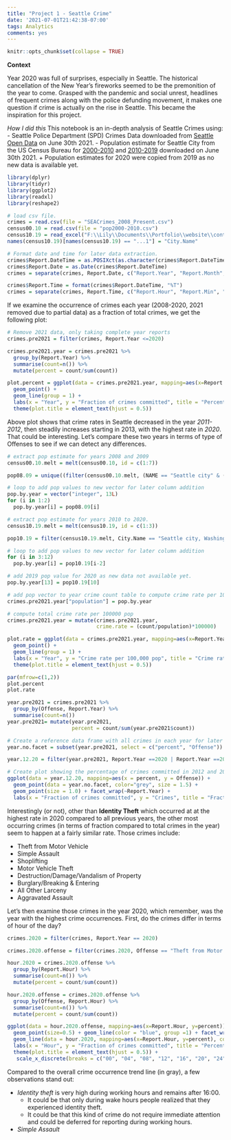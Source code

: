 ```yaml
---
title: "Project 1 - Seattle Crime"
date: '2021-07-01T21:42:38-07:00'
tags: Analytics
comments: yes
---
```


```r
knitr::opts_chunk$set(collapse = TRUE)
```

**Context**

Year 2020 was full of surprises, especially in Seattle. The historical cancellation of the New Year's fireworks seemed to be the premonition of the year to come. Grasped with the pandemic and social unrest, headlines of frequent crimes along with the police defunding movement, it makes one question if crime is actually on the rise in Seattle. This became the inspiration for this project.

*How I did this*
This notebook is an in-depth analysis of Seattle Crimes using:
- Seattle Police Department (SPD) Crimes Data downloaded from [Seattle Open Data](https://data.seattle.gov/Public-Safety/SPD-Crime-Data-2008-Present/tazs-3rd5) on June 30th 2021. 
- Population estimate for Seattle City from the US Census Bureau for [2000-2010](https://www.census.gov/data/datasets/time-series/demo/popest/intercensal-2000-2010-cities-and-towns.html) and [2010-2019](https://www.census.gov/data/datasets/time-series/demo/popest/2010s-total-cities-and-towns.html) downloaded on June 30th 2021.
  + Population estimates for 2020 were copied from 2019 as no new data is available yet.


```r
library(dplyr)
library(tidyr)
library(ggplot2)
library(readxl)
library(reshape2)
```

```r
# load csv file.
crimes = read.csv(file = "SEACrimes_2008_Present.csv")
census00.10 = read.csv(file = "pop2000-2010.csv")
census10.19 = read_excel("F:\\Lily\\Documents\\Portfolio\\website\\content\\project\\1 - SeattleCrimes\\pop2010-2019.xlsx", skip = 3)
names(census10.19)[names(census10.19) == "...1"] = "City.Name"
```

```r
# Format date and time for later data extraction.
crimes$Report.DateTime = as.POSIXct(as.character(crimes$Report.DateTime), format =  "%m/%d/%Y %H:%M")
crimes$Report.Date = as.Date(crimes$Report.DateTime)
crimes = separate(crimes, Report.Date, c("Report.Year", "Report.Month", "Report.Day"), sep = "[-]")

crimes$Report.Time = format(crimes$Report.DateTime, "%T")
crimes = separate(crimes, Report.Time, c("Report.Hour", "Report.Min", "Report.Sec"), sep = "[:]")
```

If we examine the occurrence of crimes each year (2008-2020, 2021 removed due to partial data) as a fraction of total crimes, we get the following plot:

```r
# Remove 2021 data, only taking complete year reports
crimes.pre2021 = filter(crimes, Report.Year <=2020)

crimes.pre2021.year = crimes.pre2021 %>% 
  group_by(Report.Year) %>% 
  summarise(count=n()) %>% 
  mutate(percent = count/sum(count))

plot.percent = ggplot(data = crimes.pre2021.year, mapping=aes(x=Report.Year, y=percent)) + 
  geom_point() +
  geom_line(group = 1) +
  labs(x = "Year", y = "Fraction of crimes committed", title = "Percentage of crimes committed each year") +
  theme(plot.title = element_text(hjust = 0.5))
```

Above plot shows that crime rates in Seattle decreased in the year *2011-2012*, then steadily increases starting in 2013, with the highest rate in *2020*. That could be interesting. Let's compare these two years in terms of type of Offenses to see if we can detect any differences.

```r
# extract pop estimate for years 2008 and 2009
census00.10.melt = melt(census00.10, id = c(1:7))

pop08.09 = unique((filter(census00.10.melt, (NAME == "Seattle city" & (variable == "POPESTIMATE2008" | variable == "POPESTIMATE2009"))))$value)

# loop to add pop values to new vector for later column addition
pop.by.year = vector("integer", 13L)
for (i in 1:2)
  pop.by.year[i] = pop08.09[i]

# extract pop estimate for years 2010 to 2020.
census10.19.melt = melt(census10.19, id = c(1:3))

pop10.19 = filter(census10.19.melt, City.Name == "Seattle city, Washington")$value

# loop to add pop values to new vector for later column addition
for (i in 3:12)
  pop.by.year[i] = pop10.19[i-2]

# add 2019 pop value for 2020 as new data not available yet.
pop.by.year[13] = pop10.19[10]

# add pop vector to year crime count table to compute crime rate per 100000 pop
crimes.pre2021.year["population"] = pop.by.year

# compute total crime rate per 100000 pop
crimes.pre2021.year = mutate(crimes.pre2021.year,
                             crime.rate = (count/population)*100000)

plot.rate = ggplot(data = crimes.pre2021.year, mapping=aes(x=Report.Year, y=crime.rate)) + 
  geom_point() +
  geom_line(group = 1) +
  labs(x = "Year", y = "Crime rate per 100,000 pop", title = "Crime rate per 100,000 population per year") +
  theme(plot.title = element_text(hjust = 0.5))

par(mfrow=c(1,2))
plot.percent
plot.rate
```



```r

year.pre2021 = crimes.pre2021 %>% 
  group_by(Offense, Report.Year) %>% 
  summarise(count=n())
year.pre2021= mutate(year.pre2021,
                     percent = count/sum(year.pre2021$count))

# Create a reference data frame with all crimes in each year for later comparison.
year.no.facet = subset(year.pre2021, select = c("percent", "Offense"))

year.12.20 = filter(year.pre2021, Report.Year ==2020 | Report.Year ==2012)

# Create plot showing the percentage of crimes committed in 2012 and 2020 respective to all crimes in the same year
ggplot(data = year.12.20, mapping=aes(x = percent, y = Offense)) + 
  geom_point(data = year.no.facet, color="grey", size = 1.5) +
  geom_point(size = 1.0) + facet_wrap(~Report.Year) +
  labs(x = "Fraction of crimes committed", y = "Crimes", title = "Fraction of crimes committed in 2012 and 2020 by offense type") + theme(plot.title = element_text(hjust = 0))

```

Interestingly (or not), other than **Identity Theft** which occurred at at the highest rate in 2020 compared to all previous years, the other most occurring crimes (in terms of fraction compared to total crimes in the year) seem to happen at a fairly similar rate. Those crimes include:

- Theft from Motor Vehicle
- Simple Assault
- Shoplifting
- Motor Vehicle Theft
- Destruction/Damage/Vandalism of Property
- Burglary/Breaking & Entering
- All Other Larceny
- Aggravated Assault

Let's then examine those crimes in the year 2020, which remember, was the year with the highest crime occurrences.
First, do the crimes differ in terms of hour of the day?

```r

crimes.2020 = filter(crimes, Report.Year == 2020)

crimes.2020.offense = filter(crimes.2020, Offense == "Theft from Motor Vehicle" | Offense == "Simple Assault" | Offense == "Motor Vehicle Theft" | Offense == "Identity Theft" | Offense == "Destruction/Damage/Vandalism of Property" | Offense == "Burglary/Breaking & Entering" | Offense == "All Other Larceny")

hour.2020 = crimes.2020.offense %>% 
  group_by(Report.Hour) %>% 
  summarise(count=n()) %>% 
  mutate(percent = count/sum(count))

hour.2020.offense = crimes.2020.offense %>% 
  group_by(Offense, Report.Hour) %>% 
  summarise(count=n()) %>% 
  mutate(percent = count/sum(count))

ggplot(data = hour.2020.offense, mapping=aes(x=Report.Hour, y=percent)) + 
  geom_point(size=0.5) + geom_line(color = "blue", group =1) + facet_wrap("Offense", ncol = 2) + 
  geom_line(data = hour.2020, mapping=aes(x=Report.Hour, y=percent), color = "grey", group=1) +
  labs(x = "Hour", y = "Fraction of crimes committed", title = "Percentage of crimes committed each hour by offense type") + 
  theme(plot.title = element_text(hjust = 0.5)) + 
   scale_x_discrete(breaks = c("00", "04", "08", "12", "16", "20", "24"), labels = c("0", "4", "8", "12", "16", "20", "24"))
```

Compared to the overall crime occurrence trend line (in gray), a few observations stand out:

- *Identity theft* is very high during working hours and remains after 16:00.
  + It could be that only during wake hours people realized that they experienced identity theft.
  + It could be that this kind of crime do not require immediate attention and could be deferred for reporting during working hours.
  
- *Simple Assault*